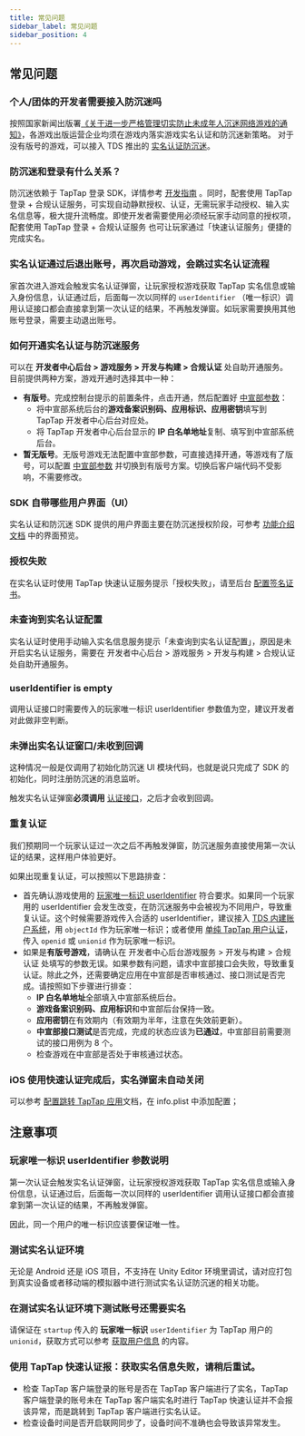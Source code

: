 ```yaml
---
title: 常见问题
sidebar_label: 常见问题
sidebar_position: 4
---
```



## 常见问题

<Conditional region="cn">

### 个人/团体的开发者需要接入防沉迷吗

按照国家新闻出版署[《关于进一步严格管理切实防止未成年人沉迷网络游戏的通知》](https://www.nppa.gov.cn/xxfb/tzgs/202108/t20210830_666285.html)，各游戏出版运营企业均须在游戏内落实游戏实名认证和防沉迷新策略。
对于没有版号的游戏，可以接入 TDS 推出的 [实名认证防沉迷](/sdk/anti-addiction/features/)。

### 防沉迷和登录有什么关系？

防沉迷依赖于 TapTap 登录 SDK，详情参考 [开发指南](/sdk/anti-addiction/guide/) 。同时，配套使用 TapTap 登录 + 合规认证服务，可实现自动静默授权、认证，无需玩家手动授权、输入实名信息等，极大提升流畅度。即使开发者需要使用必须经玩家手动同意的授权项，配套使用 TapTap 登录 + 合规认证服务 也可让玩家通过「快速认证服务」便捷的完成实名。


### 实名认证通过后退出账号，再次启动游戏，会跳过实名认证流程

家首次进入游戏会触发实名认证弹窗，让玩家授权游戏获取 TapTap 实名信息或输入身份信息，认证通过后，后面每一次以同样的 `userIdentifier` （唯一标识）调用认证接口都会直接拿到第一次认证的结果，不再触发弹窗。如玩家需要换用其他账号登录，需要主动退出账号。

</Conditional>

### 如何开通实名认证与防沉迷服务

可以在 **开发者中心后台 > 游戏服务 > 开发与构建 > 合规认证** 处自助开通服务。目前提供两种方案，游戏开通时选择其中一种：

* **有版号**。完成控制台提示的前置条件，点击开通，然后配置好 [中宣部参数](/sdk/anti-addiction/features/#注册中宣部实名认证系统)：
    * 将中宣部系统后台的**游戏备案识别码、应用标识、应用密钥**填写到 TapTap 开发者中心后台对应处。
    * 将 TapTap 开发者中心后台显示的 **IP 白名单地址**复制、填写到中宣部系统后台。
* **暂无版号**。无版号游戏无法配置中宣部参数，可直接选择开通，等游戏有了版号，可以配置 [中宣部参数](/sdk/anti-addiction/features/#注册中宣部实名认证系统) 并切换到有版号方案。切换后客户端代码不受影响，不需要修改。

### SDK 自带哪些用户界面（UI）

实名认证和防沉迷 SDK 提供的用户界面主要在防沉迷授权阶段，可参考 [功能介绍文档](/sdk/anti-addiction/features/#接入-tds-实名认证和防沉迷服务) 中的界面预览。

### 授权失败

在实名认证时使用 TapTap 快速认证服务提示「授权失败」，请至后台 [配置签名证书](/sdk/start/quickstart/#配置签名证书)。

### 未查询到实名认证配置 

实名认证时使用手动输入实名信息服务提示「未查询到实名认证配置」，原因是未开启实名认证服务，需要在 开发者中心后台 > 游戏服务 > 开发与构建 > 合规认证 处自助开通服务。

### userIdentifier is empty

调用认证接口时需要传入的玩家唯一标识 userIdentifier 参数值为空，建议开发者对此做非空判断。

### 未弹出实名认证窗口/未收到回调

这种情况一般是仅调用了初始化防沉迷 UI 模块代码，也就是说只完成了 SDK 的初始化，同时注册防沉迷的消息监听。

触发实名认证弹窗**必须调用** [认证接口](/sdk/anti-addiction/guide/#防沉迷认证)，之后才会收到回调。

### 重复认证

我们预期同一个玩家认证过一次之后不再触发弹窗，防沉迷服务直接使用第一次认证的结果，这样用户体验更好。

如果出现重复认证，可以按照以下思路排查：

* 首先确认游戏使用的 [玩家唯一标识 userIdentifier](#玩家唯一标识-useridentifier-参数说明) 符合要求。如果同一个玩家用的 userIdentifier 会发生改变，在防沉迷服务中会被视为不同用户，导致重复认证。这个时候需要游戏传入合适的 userIdentifier，建议接入 [TDS 内建账户系统](/sdk/taptap-login/guide/start/#一键完成-taptap-登录)，用 `objectId` 作为玩家唯一标识；或者使用 [单纯 TapTap 用户认证](/sdk/taptap-login/guide/tap-login/#taptap-登录并获取登录结果)，传入 `openid` 或 `unionid` 作为玩家唯一标识。
* 如果是**有版号游戏**，请确认在 开发者中心后台游戏服务 > 开发与构建 > 合规认证 处填写的参数无误。如果参数有问题，请求中宣部接口会失败，导致重复认证。除此之外，还需要确定应用在中宣部是否审核通过、接口测试是否完成。请按照如下步骤进行排查：
	* **IP 白名单地址**全部填入中宣部系统后台。
	* **游戏备案识别码、应用标识**和中宣部后台保持一致。
	* **应用密钥**在有效期内（有效期为半年，注意在失效前更新）。
	* **中宣部接口测试**是否完成，完成的状态应该为**已通过**，中宣部目前需要测试的接口用例为 8 个。
	* 检查游戏在中宣部是否处于审核通过状态。
### iOS 使用快速认证完成后，实名弹窗未自动关闭

可以参考 [配置跳转 TapTap 应用](/sdk/taptap-login/guide/start/#配置跳转-taptap-应用)文档，在 info.plist 中添加配置；

## 注意事项

### 玩家唯一标识 userIdentifier 参数说明

第一次认证会触发实名认证弹窗，让玩家授权游戏获取 TapTap 实名信息或输入身份信息，认证通过后，后面每一次以同样的 userIdentifier 调用认证接口都会直接拿到第一次认证的结果，不再触发弹窗。

因此，同一个用户的唯一标识应该要保证唯一性。

### 测试实名认证环境

无论是 Android 还是 iOS 项目，不支持在 Unity Editor 环境里调试，请对应打包到真实设备或者移动端的模拟器中进行测试实名认证防沉迷的相关功能。


### 在测试实名认证环境下测试账号还需要实名

请保证在 `startup` 传入的 **玩家唯一标识** `userIdentifier` 为 TapTap 用户的 `unionid`，获取方式可以参考 [获取用户信息](/sdk/taptap-login/guide/start/#获取用户信息) 的内容。

### 使用 TapTap 快速认证报：获取实名信息失败，请稍后重试。

- 检查 TapTap 客户端登录的账号是否在 TapTap 客户端进行了实名，TapTap 客户端登录的账号未在 TapTap 客户端实名时进行 TapTap 快速认证并不会报该异常，而是跳转到 TapTap 客户端进行实名认证。
- 检查设备时间是否开启联网同步了，设备时间不准确也会导致该异常发生。
